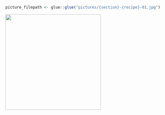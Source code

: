 
```r
picture_filepath <- glue::glue("pictures/{section}-{recipe}-01.jpg")
```

![](`r picture_filepath`){width=300}

